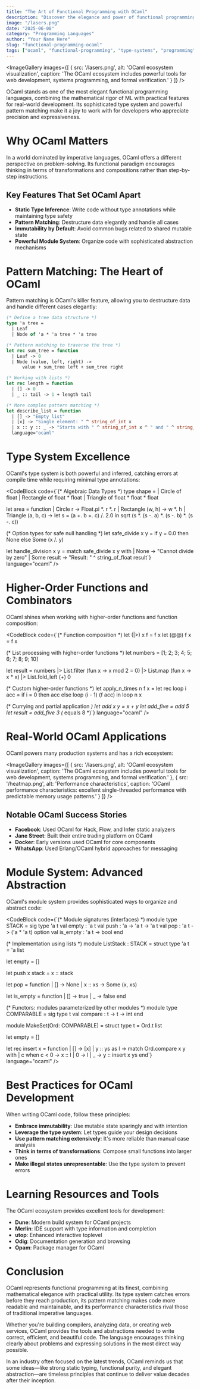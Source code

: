 ```yaml
---
title: "The Art of Functional Programming with OCaml"
description: "Discover the elegance and power of functional programming through OCaml, exploring pattern matching, type inference, and immutable data structures."
image: "/lasers.png"
date: "2025-06-08"
category: "Programming Languages"
author: "Your Name Here"
slug: "functional-programming-ocaml"
tags: ["ocaml", "functional-programming", "type-systems", "programming"]
---
```


<ImageGallery
  images={[
    { 
      src: '/lasers.png', 
      alt: 'OCaml ecosystem visualization',
      caption: 'The OCaml ecosystem includes powerful tools for web development, systems programming, and formal verification.'
    }
  ]}
/>

OCaml stands as one of the most elegant functional programming languages, combining the mathematical rigor of ML with practical features for real-world development. Its sophisticated type system and powerful pattern matching make it a joy to work with for developers who appreciate precision and expressiveness.

# Why OCaml Matters

In a world dominated by imperative languages, OCaml offers a different perspective on problem-solving. Its functional paradigm encourages thinking in terms of transformations and compositions rather than step-by-step instructions.

## Key Features That Set OCaml Apart

- **Static Type Inference**: Write code without type annotations while maintaining type safety
- **Pattern Matching**: Destructure data elegantly and handle all cases
- **Immutability by Default**: Avoid common bugs related to shared mutable state
- **Powerful Module System**: Organize code with sophisticated abstraction mechanisms

# Pattern Matching: The Heart of OCaml

Pattern matching is OCaml's killer feature, allowing you to destructure data and handle different cases elegantly:

```ocaml
(* Define a tree data structure *)
type 'a tree = 
  | Leaf 
  | Node of 'a * 'a tree * 'a tree

(* Pattern matching to traverse the tree *)
let rec sum_tree = function
  | Leaf -> 0
  | Node (value, left, right) -> 
      value + sum_tree left + sum_tree right

(* Working with lists *)
let rec length = function
  | [] -> 0
  | _ :: tail -> 1 + length tail

(* More complex pattern matching *)
let describe_list = function
  | [] -> "Empty list"
  | [x] -> "Single element: " ^ string_of_int x
  | x :: y :: _ -> "Starts with " ^ string_of_int x ^ " and " ^ string_of_int y`}
  language="ocaml"
```

# Type System Excellence

OCaml's type system is both powerful and inferred, catching errors at compile time while requiring minimal type annotations:

<CodeBlock
  code={`(* Algebraic Data Types *)
type shape = 
  | Circle of float
  | Rectangle of float * float
  | Triangle of float * float * float

let area = function
  | Circle r -> Float.pi *. r *. r
  | Rectangle (w, h) -> w *. h
  | Triangle (a, b, c) -> 
      let s = (a +. b +. c) /. 2.0 in
      sqrt (s *. (s -. a) *. (s -. b) *. (s -. c))

(* Option types for safe null handling *)
let safe_divide x y =
  if y = 0.0 then None
  else Some (x /. y)

let handle_division x y =
  match safe_divide x y with
  | None -> "Cannot divide by zero"
  | Some result -> "Result: " ^ string_of_float result`}
  language="ocaml"
/>

# Higher-Order Functions and Combinators

OCaml shines when working with higher-order functions and function composition:

<CodeBlock
  code={`(* Function composition *)
let (|>) x f = f x
let (@@) f x = f x

(* List processing with higher-order functions *)
let numbers = [1; 2; 3; 4; 5; 6; 7; 8; 9; 10]

let result = 
  numbers
  |> List.filter (fun x -> x mod 2 = 0)
  |> List.map (fun x -> x * x)
  |> List.fold_left (+) 0

(* Custom higher-order functions *)
let apply_n_times n f x =
  let rec loop i acc =
    if i = 0 then acc
    else loop (i - 1) (f acc)
  in
  loop n x

(* Currying and partial application *)
let add x y = x + y
let add_five = add 5
let result = add_five 3  (* equals 8 *)`}
  language="ocaml"
/>

# Real-World OCaml Applications

OCaml powers many production systems and has a rich ecosystem:

<ImageGallery
  images={[
    { 
      src: '/lasers.png', 
      alt: 'OCaml ecosystem visualization',
      caption: 'The OCaml ecosystem includes powerful tools for web development, systems programming, and formal verification.'
    },
    { 
      src: '/heatmap.png', 
      alt: 'Performance characteristics',
      caption: 'OCaml performance characteristics: excellent single-threaded performance with predictable memory usage patterns.'
    }
  ]}
/>

## Notable OCaml Success Stories

- **Facebook**: Used OCaml for Hack, Flow, and Infer static analyzers
- **Jane Street**: Built their entire trading platform on OCaml
- **Docker**: Early versions used OCaml for core components
- **WhatsApp**: Used Erlang/OCaml hybrid approaches for messaging

# Module System: Advanced Abstraction

OCaml's module system provides sophisticated ways to organize and abstract code:

<CodeBlock
  code={`(* Module signatures (interfaces) *)
module type STACK = sig
  type 'a t
  val empty : 'a t
  val push : 'a -> 'a t -> 'a t
  val pop : 'a t -> ('a * 'a t) option
  val is_empty : 'a t -> bool
end

(* Implementation using lists *)
module ListStack : STACK = struct
  type 'a t = 'a list
  
  let empty = []
  
  let push x stack = x :: stack
  
  let pop = function
    | [] -> None
    | x :: xs -> Some (x, xs)
  
  let is_empty = function
    | [] -> true
    | _ -> false
end

(* Functors: modules parameterized by other modules *)
module type COMPARABLE = sig
  type t
  val compare : t -> t -> int
end

module MakeSet(Ord: COMPARABLE) = struct
  type t = Ord.t list
  
  let empty = []
  
  let rec insert x = function
    | [] -> [x]
    | y :: ys as l ->
        match Ord.compare x y with
        | c when c < 0 -> x :: l
        | 0 -> l
        | _ -> y :: insert x ys
end`}
  language="ocaml"
/>

# Best Practices for OCaml Development

When writing OCaml code, follow these principles:

- **Embrace immutability**: Use mutable state sparingly and with intention
- **Leverage the type system**: Let types guide your design decisions
- **Use pattern matching extensively**: It's more reliable than manual case analysis
- **Think in terms of transformations**: Compose small functions into larger ones
- **Make illegal states unrepresentable**: Use the type system to prevent errors

# Learning Resources and Tools

The OCaml ecosystem provides excellent tools for development:

- **Dune**: Modern build system for OCaml projects
- **Merlin**: IDE support with type information and completion
- **utop**: Enhanced interactive toplevel
- **Odig**: Documentation generation and browsing
- **Opam**: Package manager for OCaml

# Conclusion

OCaml represents functional programming at its finest, combining mathematical elegance with practical utility. Its type system catches errors before they reach production, its pattern matching makes code more readable and maintainable, and its performance characteristics rival those of traditional imperative languages.

Whether you're building compilers, analyzing data, or creating web services, OCaml provides the tools and abstractions needed to write correct, efficient, and beautiful code. The language encourages thinking clearly about problems and expressing solutions in the most direct way possible.

In an industry often focused on the latest trends, OCaml reminds us that some ideas—like strong static typing, functional purity, and elegant abstraction—are timeless principles that continue to deliver value decades after their inception.
